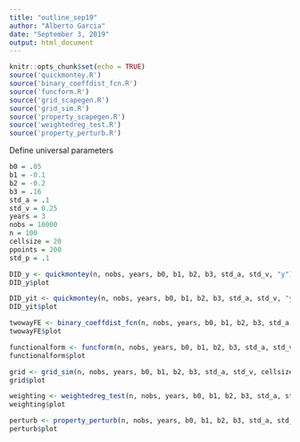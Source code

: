 ```yaml
---
title: "outline_sep19"
author: "Alberto Garcia"
date: "September 3, 2019"
output: html_document
---
```


```r
knitr::opts_chunk$set(echo = TRUE)
source('quickmontey.R')
source('binary_coeffdist_fcn.R')
source('funcform.R')
source('grid_scapegen.R')
source('grid_sim.R')
source('property_scapegen.R')
source('weightedreg_test.R')
source('property_perturb.R')

```

Define universal parameters
```r
b0 = .05
b1 = -0.1
b2 = -0.2
b3 = .16
std_a = .1
std_v = 0.25
years = 3
nobs = 10000
n = 100
cellsize = 20
ppoints = 200
std_p = .1
```



```r
DID_y <- quickmontey(n, nobs, years, b0, b1, b2, b3, std_a, std_v, "y")
DID_y$plot
```

```r
DID_yit <- quickmontey(n, nobs, years, b0, b1, b2, b3, std_a, std_v, "y_it")
DID_yit$plot
```


```r
twowayFE <- binary_coeffdist_fcn(n, nobs, years, b0, b1, b2, b3, std_a, std_v)
twowayFE$plot
```




```r
functionalform <- funcform(n, nobs, years, b0, b1, b2, b3, std_a, std_v)
functionalform$plot
```







```r
grid <- grid_sim(n, nobs, years, b0, b1, b2, b3, std_a, std_v, cellsize)
grid$plot
```






```r
weighting <- weightedreg_test(n, nobs, years, b0, b1, b2, b3, std_a, std_v, std_p, cellsize, ppoints)
weighting$plot
```



```r
perturb <- property_perturb(n, nobs, years, b0, b1, b2, b3, std_a, std_v, std_p, cellsize, ppoints)
perturb$plot
```

